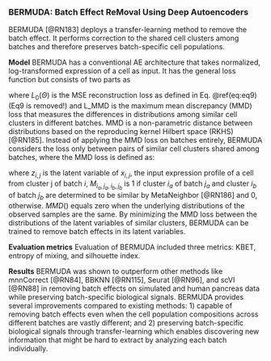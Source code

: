 
### BERMUDA: Batch Effect ReMoval Using Deep Autoencoders {#bermuda}

BERMUDA [@RN183]<!--[61]--> deploys a transfer-learning method to remove the batch effect. It performs correction to the shared cell clusters among batches and therefore preserves batch-specific cell populations.

**Model** BERMUDA has a conventional AE architecture that takes normalized, log-transformed expression of a cell as input. It has the general loss function but consists of two parts as 

\begin{equation}
L(\Theta) = L_{0}(\Theta) + \lambda L_{MMD}(\Theta) (\#eq:equ17)
\end{equation}


where $L_{0}(\Theta)$ is the MSE reconstruction loss as defined in Eq. \@ref(eq:eq9) (Eq9 is removed!) and L_MMD is the maximum mean discrepancy (MMD) loss that measures the differences in distributions among similar cell clusters in different batches. MMD is a non-parametric distance between distributions based on the reproducing kernel Hilbert space (RKHS) [@RN185]<!--[51]-->. Instead of applying the MMD loss on batches entirely, BERMUDA considers the loss only between pairs of similar cell clusters shared among batches, where the MMD loss is defined as:

\begin{equation}
L_{MMD}(\Theta) = \sum_{i_{a},i_{b},j_{a},j_{b}}M_{i_{a},i_{b},j_{a},j_{b}}MMD(z_{i_{a},j_{a}},z_{i_{b}.j_{b}}) (\#eq:eq18)
\end{equation}

where $z_{i,j}$ is the latent variable of $x_{i,j}$, the input expression profile of a cell from cluster j of batch $i$, $M_{i_{a},j_{a},i_{b},j_{b}}$ is 1 if cluster $i_{a}$ of batch $j_{a}$  and cluster $i_{b}$ of batch $j_{b}$ are determined to be similar by MetaNeighbor [@RN186]<!--[62]--> and 0, otherwise. $MMD()$ equals zero when the underlying distributions of the observed samples are the same. By minimizing the MMD loss between the distributions of the latent variables of similar clusters, BERMUDA can be trained to remove batch effects in its latent variables.  

**Evaluation metrics**  Evaluation of BERMUDA included three metrics: KBET, entropy of mixing, and silhouette index.  

**Results** BERMUDA was shown to outperform other methods like mnnCorrect [@RN84]<!--[28]-->, BBKNN [@RN115]<!--[63]-->, Seurat [@RN96]<!--[9]-->, and scVI [@RN88]<!--[13]--> in removing batch effects on simulated and human pancreas data while preserving batch-specific biological signals.  BERMUDA provides several improvements compared to existing methods: 1) capable of removing batch effects even when the cell population compositions across different batches are vastly different; and 2) preserving batch-specific biological signals through transfer-learning which enables discovering new information that might be hard to extract by analyzing each batch individually.




